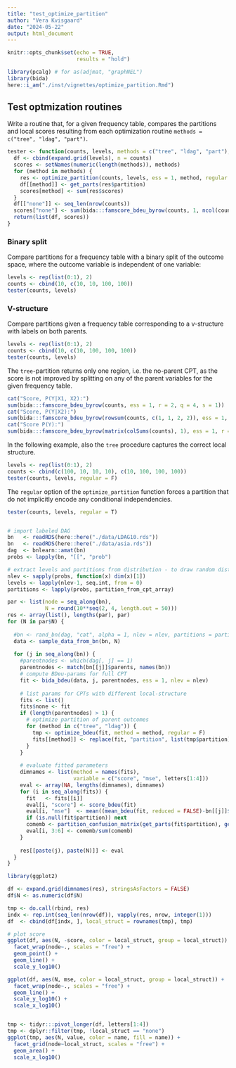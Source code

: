 ```yaml
---
title: "test_optimize_partition"
author: "Vera Kvisgaard"
date: "2024-05-22"
output: html_document
---
```


```r
knitr::opts_chunk$set(echo = TRUE, 
                      results = "hold")
```

```r
library(pcalg) # for as(adjmat, "graphNEL")
library(bida)
here::i_am("./inst/vignettes/optimize_partition.Rmd")
```

## Test optmization routines
Write a routine that, for a given frequency table, compares the partitions and local scores resulting from each optimization routine `methods = c("tree", "ldag", "part")`.
```r
tester <- function(counts, levels, methods = c("tree", "ldag", "part"), regular = F) {
  df <- cbind(expand.grid(levels), n = counts)
  scores <- setNames(numeric(length(methods)), methods)
  for (method in methods) {
    res <- optimize_partition(counts, levels, ess = 1, method, regular = regular)
    df[[method]] <- get_parts(res$partition)
    scores[method] <- sum(res$scores)
  }
  df[["none"]] <- seq_len(nrow(counts))
  scores["none"] <- sum(bida:::famscore_bdeu_byrow(counts, 1, ncol(counts), nrow(counts), s = 1))
  return(list(df, scores))
}
```


### Binary split
Compare partitions for a frequency table with a binary split of the outcome space, where the outcome variable is independent of one variable:
```r
levels <- rep(list(0:1), 2)
counts <- cbind(10, c(10, 10, 100, 100))
tester(counts, levels)
```
### V-structure
Compare partitions given a frequency table corresponding to a v-structure with labels on both parents.
```r
levels <- rep(list(0:1), 2)
counts <- cbind(10, c(10, 100, 100, 100))
tester(counts, levels)
```
The `tree`-partition returns only one region, i.e. the no-parent CPT, as the score is not improved by splitting on any of the parent variables for the given frequency table. 
```r
cat("Score, P(Y|X1, X2):")
sum(bida:::famscore_bdeu_byrow(counts, ess = 1, r = 2, q = 4, s = 1))
cat("Score, P(Y|X2):")
sum(bida:::famscore_bdeu_byrow(rowsum(counts, c(1, 1, 2, 2)), ess = 1, r = 2, q = 4, s = c(2, 2)))
cat("Score P(Y):")
sum(bida:::famscore_bdeu_byrow(matrix(colSums(counts), 1), ess = 1, r = 2, q = 4, s = 4))
```

In the following example, also the `tree` procedure captures the correct local structure.
```r
levels <- rep(list(0:1), 2)
counts <- cbind(c(100, 10, 10, 10), c(10, 100, 100, 100))
tester(counts, levels, regular = F)
```

The `regular` option of the `optimize_partition` function forces a partition that do not implicitly encode any conditional independencies.
```r
tester(counts, levels, regular = T)
```



```r



```



```r

# import labeled DAG
bn   <- readRDS(here::here("./data/LDAG10.rds"))
bn   <- readRDS(here::here("./data/asia.rds"))
dag  <- bnlearn::amat(bn)
probs <- lapply(bn, "[[", "prob")

# extract levels and partitions from distribution - to draw random distribution over labeled DAG
nlev <- sapply(probs, function(x) dim(x)[1])
levels <- lapply(nlev-1, seq.int, from = 0)
partitions <- lapply(probs, partition_from_cpt_array)

par <- list(node = seq_along(bn), 
            N = round(10**seq(2, 4, length.out = 50)))
res <- array(list(), lengths(par), par)
for (N in par$N) {
  
  #bn <- rand_bn(dag, "cat", alpha = 1, nlev = nlev, partitions = partitions)
  data <- sample_data_from_bn(bn, N)
  
  for (j in seq_along(bn)) {
    #parentnodes <- which(dag[, j] == 1)
    parentnodes <- match(bn[[j]]$parents, names(bn))
    # compute BDeu-params for full CPT 
    fit <- bida_bdeu(data, j, parentnodes, ess = 1, nlev = nlev)
    
    # list params for CPTs with different local-structure
    fits <- list() 
    fits$none <- fit
    if (length(parentnodes) > 1) {
      # optimize partition of parent outcomes
      for (method in c("tree", "ldag")) {
        tmp <- optimize_bdeu(fit, method = method, regular = F)
        fits[[method]] <- replace(fit, "partition", list(tmp$partition))
      }
    }
    
    # evaluate fitted parameters
    dimnames <- list(method = names(fits),
                     variable = c("score", "mse", letters[1:4]))
    eval <- array(NA, lengths(dimnames), dimnames)
    for (i in seq_along(fits)) {
      fit   <- fits[[i]]
      eval[i, "score"] <- score_bdeu(fit) 
      eval[i, "mse"]  <- mean((mean_bdeu(fit, reduced = FALSE)-bn[[j]]$prob)**2)
      if (is.null(fit$partition)) next 
      comemb <- partition_confusion_matrix(get_parts(fit$partition), get_parts(partitions[[j]]))
      eval[i, 3:6] <- comemb/sum(comemb)
    }
    
    res[[paste(j), paste(N)]] <- eval
  }
}

```




```r
library(ggplot2)

df <- expand.grid(dimnames(res), stringsAsFactors = FALSE)
df$N <- as.numeric(df$N)

tmp <- do.call(rbind, res)
indx <- rep.int(seq_len(nrow(df)), vapply(res, nrow, integer(1)))
df  <- cbind(df[indx, ], local_struct = rownames(tmp), tmp)

# plot score 
ggplot(df, aes(N, -score, color = local_struct, group = local_struct)) +
  facet_wrap(node~., scales = "free") +
  geom_point() + 
  geom_line() +
  scale_y_log10()

ggplot(df, aes(N, mse, color = local_struct, group = local_struct)) +
  facet_wrap(node~., scales = "free") +
  geom_line() +
  scale_y_log10() +
  scale_x_log10()


tmp <- tidyr:::pivot_longer(df, letters[1:4])
tmp <- dplyr::filter(tmp, !local_struct == "none")
ggplot(tmp, aes(N, value, color = name, fill = name)) +
  facet_grid(node~local_struct, scales = "free") +
  geom_area() +
  scale_x_log10()

```
